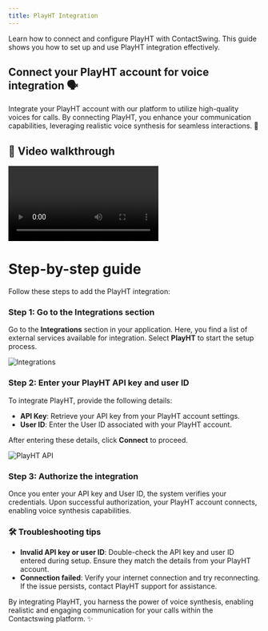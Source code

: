 ```yaml
---
title: PlayHT Integration
---
```


Learn how to connect and configure PlayHT with ContactSwing. This guide shows you how to set up and use PlayHT integration effectively.

## Connect your PlayHT account for voice integration 🗣️

Integrate your PlayHT account with our platform to utilize high-quality voices for calls. By connecting PlayHT, you enhance your communication capabilities, leveraging realistic voice synthesis for seamless interactions. 🚀

## 🎥 Video walkthrough

<div class="card-video">
  <video src="https://storage.googleapis.com/helpsessionvideos/Contactswing/Videos/PI.mp4" autoplay playsinline controls title="PlayHT Integration"></video>
</div>

# Step-by-step guide

Follow these steps to add the PlayHT integration:

### Step 1: Go to the Integrations section
Go to the **Integrations** section in your application. Here, you find a list of external services available for integration. Select **PlayHT** to start the setup process.

<img src="https://storage.googleapis.com/helpsessionvideos/Contactswing/images/04.jpg" alt="Integrations" />

### Step 2: Enter your PlayHT API key and user ID
To integrate PlayHT, provide the following details:
- **API Key**: Retrieve your API key from your PlayHT account settings.
- **User ID**: Enter the User ID associated with your PlayHT account.

After entering these details, click **Connect** to proceed.

<img src="https://storage.googleapis.com/helpsessionvideos/Contactswing/images/playht.jpg" alt="PlayHT API" />

### Step 3: Authorize the integration
Once you enter your API key and User ID, the system verifies your credentials. Upon successful authorization, your PlayHT account connects, enabling voice synthesis capabilities.

### 🛠️ Troubleshooting tips

- **Invalid API key or user ID**: Double-check the API key and user ID entered during setup. Ensure they match the details from your PlayHT account.
- **Connection failed**: Verify your internet connection and try reconnecting. If the issue persists, contact PlayHT support for assistance.

By integrating PlayHT, you harness the power of voice synthesis, enabling realistic and engaging communication for your calls within the Contactswing platform. ✨
